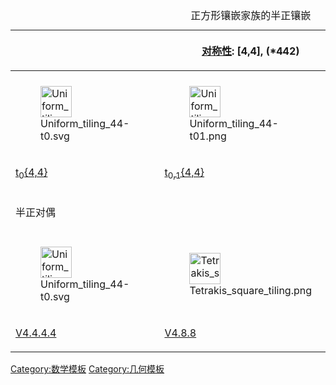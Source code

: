 {| class="wikitable"
|+ 正方形镶嵌家族的半正镶嵌
|-
!colspan=7|[[:en:List_of_planar_symmetry_groups#Wallpaper_groups|对称性]]: [4,4], (*442)
![4,4]<sup>+</sup>, (442)
![4,4<sup>+</sup>], (4*2)
|- align=center
|{{CDD|node_1|4|node|4|node}}
|{{CDD|node_1|4|node_1|4|node}}
|{{CDD|node|4|node_1|4|node}}
|{{CDD|node|4|node_1|4|node_1}}
|{{CDD|node|4|node|4|node_1}}
|{{CDD|node_1|4|node|4|node_1}}
|{{CDD|node_1|4|node_1|4|node_1}}
|{{CDD|node_h|4|node_h|4|node_h}}
|{{CDD|node|4|node_h|4|node_h}}
|- align=center
|[[File:Uniform tiling 44-t0.svg|50px]]
|[[File:Uniform tiling 44-t01.png|50px]]
|[[File:Uniform tiling 44-t1.png|50px]]
|[[File:Uniform tiling 44-t12.png|50px]]
|[[File:Uniform tiling 44-t2.png|50px]]
|[[File:Uniform tiling 44-t02.png|50px]]
|[[File:Uniform tiling 44-t012.png|50px]]
|[[File:Uniform tiling 44-snub.png|50px]]
|[[File:Uniform tiling 44-h01.png|50px]]
|- align=center
|[[正方形镶嵌|t<sub>0</sub>{4,4}]]
|[[截角正方形镶嵌|t<sub>0,1</sub>{4,4}]]
|[[正方形镶嵌|t<sub>1</sub>{4,4}]]
|[[截角正方形镶嵌|t<sub>1,2</sub>{4,4}]]
|[[正方形镶嵌|t<sub>2</sub>{4,4}]]
|[[正方形镶嵌|t<sub>0,2</sub>{4,4}]]
|[[截角正方形镶嵌|t<sub>0,1,2</sub>{4,4}]]
|[[扭稜正方形鑲嵌|s{4,4}]]
|[[扭稜正方形鑲嵌|h<sub>0,1</sub>{4,4}]]
|-
! colspan=9|半正对偶
|- align=center
|{{CDD|node_f1|4|node|4|node}}
|{{CDD|node_f1|4|node_f1|4|node}}
|{{CDD|node|4|node_f1|4|node}}
|{{CDD|node|4|node_f1|4|node_f1}}
|{{CDD|node|4|node|4|node_f1}}
|{{CDD|node_f1|4|node|4|node_f1}}
|{{CDD|node_f1|4|node_f1|4|node_f1}}
|{{CDD|node_fh|4|node_fh|4|node_fh}}
|{{CDD|node|4|node_fh|4|node_fh}}
|- align=center
|[[File:Uniform tiling 44-t0.svg|50px]]
|[[File:Tetrakis_square_tiling.png|50px]]
|[[File:Uniform tiling 44-t0.svg|50px]]
|[[File:Tetrakis_square_tiling.png|50px]]
|[[File:Uniform tiling 44-t0.svg|50px]]
|[[File:Uniform tiling 44-t0.svg|50px]]
|[[File:Tetrakis_square_tiling.png|50px]]
|colspan=2|[[File:Tiling_Dual_Semiregular_V3-3-4-3-4_Cairo_Pentagonal.svg|50px]]
|- align=center
|[[正方形镶嵌|V4.4.4.4]]
|[[四角化正方形镶嵌|V4.8.8]]
|[[正方形镶嵌|V4.4.4.4]]
|[[四角化正方形镶嵌|V4.8.8]]
|[[正方形镶嵌|V4.4.4.4]]
|[[正方形镶嵌|V4.4.4.4]]
|[[四角化正方形镶嵌|V4.8.8]]
|colspan=2|[[开罗五边形镶嵌|V3.3.4.3.4]]
|}<noinclude>
[[Category:数学模板]]
[[Category:几何模板]]
</noinclude>